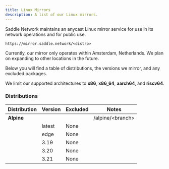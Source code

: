```yaml
---
title: Linux Mirrors
description: A list of our Linux mirrors.
---
```


Saddle Network maintains an anycast Linux mirror service for use in its network operations and for public use. 

```
https://mirror.saddle.network/<distro>
```

Currently, our mirror only operates within Amsterdam, Netherlands. We plan on expanding to other locations in the future.

Below you will find a table of distributions, the versions we mirror, and any excluded packages.

We limit our supported architectures to **x86**, **x86_64**, **aarch64**, and **riscv64**.

### Distributions

| Distribution | Version | Excluded | Notes |
| ------------ | ------- | -------- | ----- |
| **Alpine**       ||| /alpine/\<branch\> |
|| latest  | None |
|| edge    | None |
|| 3.19    | None |
|| 3.20    | None |
|| 3.21    | None |